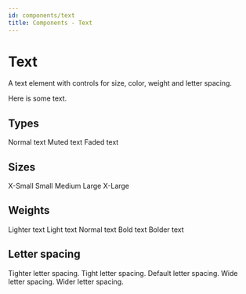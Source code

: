 ```yaml
---
id: components/text
title: Components - Text
---
```


# Text

A text element with controls for size, color, weight and letter spacing.

<Example>
  <Text>Here is some text.</Text>
</Example>

## Types

<Example>
  <Text>Normal text</Text>
  <Text type="muted">Muted text</Text>
  <Text type="faded">Faded text</Text>
</Example>

## Sizes

<Example direction="row">
  <Text size="xs">X-Small</Text>
  <Text size="sm">Small</Text>
  <Text size="md">Medium</Text>
  <Text size="lg">Large</Text>
  <Text size="xl">X-Large</Text>
</Example>

## Weights

<Example>
  <Text weight="lighter">Lighter text</Text>
  <Text weight="light">Light text</Text>
  <Text>Normal text</Text>
  <Text weight="bold">Bold text</Text>
  <Text weight="bolder">Bolder text</Text>
</Example>

## Letter spacing

<Example>
  <Text spacing="tighter">Tighter letter spacing.</Text>
  <Text spacing="tight">Tight letter spacing.</Text>
  <Text>Default letter spacing.</Text>
  <Text spacing="wide">Wide letter spacing.</Text>
  <Text spacing="wider">Wider letter spacing.</Text>
</Example>
